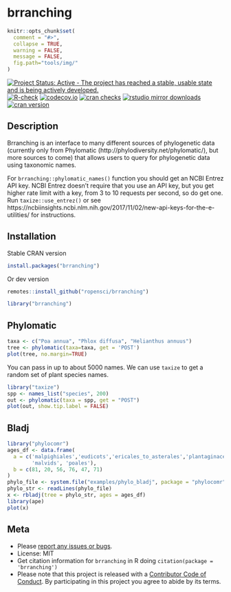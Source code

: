 brranching
==========

```r
knitr::opts_chunk$set(
  comment = "#>",
  collapse = TRUE,
  warning = FALSE,
  message = FALSE,
  fig.path="tools/img/"
)
```

[![Project Status: Active - The project has reached a stable, usable state and is being actively developed.](https://www.repostatus.org/badges/latest/active.svg)](https://www.repostatus.org/#active)
[![R-check](https://github.com/ropensci/brranching/workflows/R-check/badge.svg)](https://github.com/ropensci/brranching/actions/)
[![codecov.io](https://codecov.io/github/ropensci/brranching/coverage.svg?branch=master)](https://codecov.io/github/ropensci/brranching?branch=master)
[![cran checks](https://cranchecks.info/badges/worst/brranching)](https://cranchecks.info/pkgs/brranching)
[![rstudio mirror downloads](https://cranlogs.r-pkg.org/badges/brranching)](https://github.com/r-hub/cranlogs.app)
[![cran version](https://www.r-pkg.org/badges/version/brranching)](https://cran.r-project.org/package=brranching)

## Description

Brranching is an interface to many different sources of phylogenetic data (currently only from Phylomatic (http://phylodiversity.net/phylomatic/), but more sources to come) that allows users to query for phylogenetic data using taxonomic names.  

For `brranching::phylomatic_names()` function you should get an NCBI Entrez API key. NCBI Entrez doesn't require that 
you use an API key, but you get higher rate limit with a key, from 3 to 10 requests per second, so do 
get one. Run `taxize::use_entrez()` or see https://ncbiinsights.ncbi.nlm.nih.gov/2017/11/02/new-api-keys-for-the-e-utilities/
for instructions.

## Installation

Stable CRAN version

```r
install.packages("brranching")
```

Or dev version

```r
remotes::install_github("ropensci/brranching")
```

```r
library("brranching")
```

## Phylomatic

```r
taxa <- c("Poa annua", "Phlox diffusa", "Helianthus annuus")
tree <- phylomatic(taxa=taxa, get = 'POST')
plot(tree, no.margin=TRUE)
```

You can pass in up to about 5000 names. We can use `taxize` to get a random set of plant species names.

```r
library("taxize")
spp <- names_list("species", 200)
out <- phylomatic(taxa = spp, get = "POST")
plot(out, show.tip.label = FALSE)
```

## Bladj

```r
library("phylocomr")
ages_df <- data.frame(
  a = c('malpighiales','eudicots','ericales_to_asterales','plantaginaceae',
        'malvids', 'poales'),
  b = c(81, 20, 56, 76, 47, 71)
)
phylo_file <- system.file("examples/phylo_bladj", package = "phylocomr")
phylo_str <- readLines(phylo_file)
x <- rbladj(tree = phylo_str, ages = ages_df)
library(ape)
plot(x)
```

## Meta

* Please [report any issues or bugs](https://github.com/ropensci/brranching/issues).
* License: MIT
* Get citation information for `brranching` in R doing `citation(package = 'brranching')`
* Please note that this project is released with a [Contributor Code of Conduct](https://ropensci.org/code-of-conduct/). By participating in this project you agree to abide by its terms.
